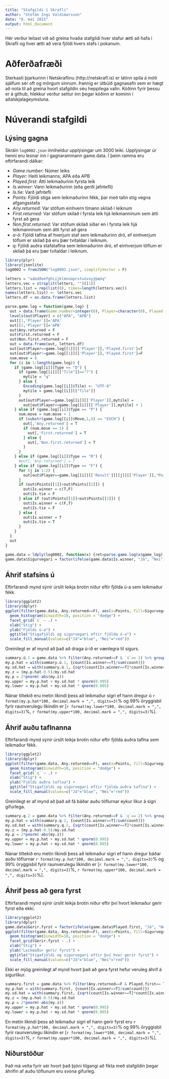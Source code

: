```yaml
---
title: "Stafgildi í Skrafli"
author: "Stefán Ingi Valdimarsson"
date: "8. maí 2015"
output: html_document
---
```


Hér verður leitast við að greina hvaða stafgildi hver stafur ætti að hafa í
Skrafli og hver ætti að vera fjöldi hvers stafs í pokanum.

# Aðferðafræði

Sterkasti þjarkurinn í Netskraflinu (http://netskrafl.is) er látinn spila á móti
sjálfum sér oft og mörgum sinnum. Þannig er útbúið gagnasafn sem er hægt að nota
til að greina hvort stafgildin séu heppilega valin. Kóðinn fyrir þessu er á github,
hlekkur verður settur inn þegar kóðinn er kominn í aðalskjalageymsluna.

# Núverandi stafgildi

## Lýsing gagna

Skráin `log0002.json` inniheldur upplýsingar um 3000 leiki. Upplýsingar úr henni
eru lesnar inn í gagnarammann game.data. Í þeim ramma eru eftirfarandi dálkar:

* _Game.number:_ Númer leiks
* _Player:_ Heiti leikmanns, APA eða APB
* _Played.first:_ Átti leikmaðurinn fyrsta leik
* _Is.winner:_ Vann leikmaðurinn (eða gerði jafntefli)
* _Is.tie:_ Varð jafntefli
* _Points:_ Fjöldi stiga sem leikmaðurinn fékk, þar með talin stig vegna afgangsstafa
* _Any.returned:_ Var stöfum einhvern tímann skilað í leiknum
* _First.returned:_ Var stöfum skilað í fyrsta leik hjá leikmanninum sem átti fyrst að gera
* _Non.first.returned:_ Var stöfum skilað síðar en í fyrsta leik hjá leikmanninum sem átti fyrst að gera
* _a-ö:_ Fjöldi taflna af hverjum staf sem leikmaðurinn dró, ef einhverjum töflum er skilað þá eru þær tvítaldar í leiknum.
* _q:_ Fjöldi auðra stafataflna sem leikmaðurinn dró, ef einhverjum töflum er skilað þá eru þær tvítaldar í leiknum.

```r
library(plyr)
library(jsonlite)
log0002 = fromJSON("log0002.json", simplifyVector = F)

letters = "aábdðeéfghiíjklmnoóprstuúvxyýþæöq"
letters.vec = strsplit(letters, "")[[1]]
letters.list = rep(list(0), times=length(letters.vec))
names(letters.list) <- letters.vec
letters.df = as.data.frame(letters.list)

parse.game.log = function(game.log) {
  out = data.frame(Game.number=integer(0), Player=character(0), Played.first=logical(0), Is.winner=logical(0), Is.tie=logical(0), Points=integer(0), Any.returned=logical(0))
  levels(out$Player) = c("APA", "APB")
  out[[1,'Player']]='APA'
  out[[2,'Player']]='APB'
  out$Any.returned = F
  out$First.returned = F
  out$Non.first.returned = F
  out = data.frame(out, letters.df)
  out[out$Player==game.log[[1]][['Player']],'Played.first']=T
  out[out$Player!=game.log[[1]][['Player']],'Played.first']=F
  num.move = 0
  for (i in 1:length(game.log)) {
    if (game.log[[i]]$Type == "D") {
      if (game.log[[i]][["Tile"]]=="?") {
        mytile = "q"
      } else {
        Encoding(game.log[[i]]$Tile) <- "UTF-8"
        mytile = game.log[[i]][["Tile"]]
      }
      out[out$Player==game.log[[i]][['Player']],mytile] =
        out[out$Player==game.log[[i]][['Player']],mytile] + 1
    } else if (game.log[[i]]$Type == "P") {
      num.move = num.move + 1
      if (substr(game.log[[i]]$Move,1,4) == "EXCH") {
        out[,'Any.returned'] = T
        if (num.move == 1) {
          out[,'First.returned'] = T
        } else {
          out[,'Non.first.returned'] = T
        }
      }
    } else if (game.log[[i]]$Type == "R") {
      #out[,'Any.returned'] = T
    } else if (game.log[[i]]$Type == "F") {
      for (j in 1:2) {
        out[out$Player==game.log[[i]][['Result']][[j]][['Player']],"Points"] = game.log[[i]][['Result']][[j]][['Points']]
      }
      if (out$Points[[1]]>out$Points[[2]]) {
        out$Is.winner = c(T,F)
        out$Is.tie = F
      } else if (out$Points[[1]]<out$Points[[2]]) {
        out$Is.winner = c(F,T)
        out$Is.tie = F
      } else {
        out$Is.winner = T
        out$Is.tie = T
      }
    }
  }
  out
}

game.data = ldply(log0002, function(x) {ret=parse.game.log(x$game_log); ret$Game.number=x$game_number; ret})
game.data$Sigurvegari = factor(ifelse(game.data$Is.winner, "Já", "Nei"), levels=c("Já", "Nei"))
```

## Áhrif stafsins ú

Eftirfarandi mynd sýnir úrslit leikja brotin niður eftir fjölda ú-a sem
leikmaður fékk.

```r
library(ggplot2)
library(dplyr)
ggplot(filter(game.data, Any.returned==F), aes(x=Points, fill=Sigurvegari)) +
  geom_histogram(binwidth=10, position = "dodge") +
  facet_grid(`ú` ~ .) +
  xlab("Stig") +
  ylab("Fjöldi ú-a") +
  ggtitle("Stigafjöldi og sigurvegari eftir fjölda ú-a") +
  scale_fill_manual(values=c("Já"="blue", "Nei"="red"))
```

Greinilegt er af mynd að það að draga ú-ið er vænlegra til sigurs.

```r
summary.ú.1 = game.data %>% filter(Any.returned==F & `ú`== 1) %>% group_by(Is.winner) %>% summarize(count=n())
my.p.hat = with(summary.ú.1, {count[Is.winner==T]/sum(count)})
my.sd.hat = with(summary.ú.1, {sqrt(count[Is.winner==T]*count[Is.winner==F]/sum(count)^3)})
my.z = (my.p.hat-0.5)/my.sd.hat
my.p = 2*pnorm(-abs(my.z))
my.upper = my.p.hat + my.sd.hat * qnorm(0.995)
my.lower = my.p.hat + my.sd.hat * qnorm(0.005)
```

Nánar tiltekið eru metin líkindi þess að leikmaður sigri ef hann dregur ú
`r format(my.p.hat*100, decimal.mark = ",", digits=3)`% og 99% öryggisbil
fyrir raunverulegu líkindin er [`r format(my.lower*100, decimal.mark = ",", digits=3)`%, `r format(my.upper*100, decimal.mark = ",", digits=3)`%].

## Áhrif auðu taflnanna

Eftirfarandi mynd sýnir úrslit leikja brotin niður eftir fjölda auðra taflna sem
leikmaður fékk.

```r
library(ggplot2)
library(dplyr)
ggplot(filter(game.data, Any.returned==F), aes(x=Points, fill=Sigurvegari)) +
  geom_histogram(binwidth=10, position = "dodge") +
  facet_grid(`q` ~ .) +
  xlab("Stig") +
  ylab("Fjöldi auðra taflna") +
  ggtitle("Stigafjöldi og sigurvegari eftir fjölda auðra taflna") +
  scale_fill_manual(values=c("Já"="blue", "Nei"="red"))
```

Greinilegt er af mynd að það að fá báðar auðu töflurnar eykur líkur á sigri gífurlega.

```r
summary.q.2 = game.data %>% filter(Any.returned==F & `q`== 2) %>% group_by(Is.winner) %>% summarize(count=n())
my.p.hat = with(summary.q.2, {count[Is.winner==T]/sum(count)})
my.sd.hat = with(summary.q.2, {sqrt(count[Is.winner==T]*count[Is.winner==F]/sum(count)^3)})
my.z = (my.p.hat-0.5)/my.sd.hat
my.p = 2*pnorm(-abs(my.z))
my.upper = my.p.hat + my.sd.hat * qnorm(0.995)
my.lower = my.p.hat + my.sd.hat * qnorm(0.005)
```

Nánar tiltekið eru metin líkindi þess að leikmaður sigri ef hann dregur báðar
auðu töflurnar
`r format(my.p.hat*100, decimal.mark = ",", digits=3)`% og 99% öryggisbil
fyrir raunverulegu líkindin er [`r format(my.lower*100, decimal.mark = ",", digits=3)`%, `r format(my.upper*100, decimal.mark = ",", digits=3)`%].

## Áhrif þess að gera fyrst

Eftirfarandi mynd sýnir úrslit leikja brotin niður eftir því hvort leikmaður gerir fyrst eða ekki.

```r
library(ggplot2)
library(dplyr)
game.data$Gerir.fyrst = factor(ifelse(game.data$Played.first, "Já", "Nei"), levels=c("Já", "Nei"))
ggplot(filter(game.data, Any.returned==F), aes(x=Points, fill=Sigurvegari)) +
  geom_histogram(binwidth=10, position = "dodge") +
  facet_grid(Gerir.fyrst ~ .) +
  xlab("Stig") +
  ylab("Leikmaður gerir fyrst") +
  ggtitle("Stigafjöldi og sigurvegari eftir því hver gerir fyrst") +
  scale_fill_manual(values=c("Já"="blue", "Nei"="red"))
```

Ekki er mjög greinilegt af mynd hvort það að gera fyrst hefur veruleg áhrif á sigurlíkur.

```r
summary.first = game.data %>% filter(Any.returned==F & Played.first== TRUE) %>% group_by(Is.winner) %>% summarize(count=n())
my.p.hat = with(summary.first, {count[Is.winner==T]/sum(count)})
my.sd.hat = with(summary.first, {sqrt(count[Is.winner==T]*count[Is.winner==F]/sum(count)^3)})
my.z = (my.p.hat-0.5)/my.sd.hat
my.p = 2*pnorm(-abs(my.z))
my.upper = my.p.hat + my.sd.hat * qnorm(0.995)
my.lower = my.p.hat + my.sd.hat * qnorm(0.005)
```

En metin líkindi þess að leikmaður sigri ef hann gerir fyrst eru
`r format(my.p.hat*100, decimal.mark = ",", digits=3)`% og 99% öryggisbil
fyrir raunverulegu líkindin er [`r format(my.lower*100, decimal.mark = ",", digits=3)`%, `r format(my.upper*100, decimal.mark = ",", digits=3)`%].

## Niðurstöður

Það má velta fyrir sér hvort það þjóni tilgangi að fikta með stafgildin þegar
áhrifin af auðu töflunum eru svona gífurleg.